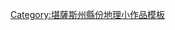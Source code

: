 {{asbox
| image     = Flag of Kansas.svg
| pix       = 
| subject   = 地理
| qualifier = 堪薩斯州[[史密斯縣 (堪薩斯州)|史密斯縣]]
| category  = 中北堪薩斯州地理小作品
| tempsort  =  Smith
| name      = Template:SmithCountyKS-geo-stub
}}
<noinclude>
[[Category:堪薩斯州縣份地理小作品模板]]
</noinclude>